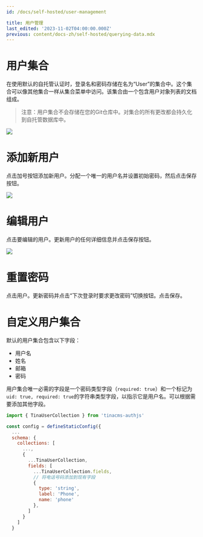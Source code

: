 ```yaml
---
id: /docs/self-hosted/user-management

title: 用户管理
last_edited: '2023-11-02T04:00:00.000Z'
previous: content/docs-zh/self-hosted/querying-data.mdx
---
```


# 用户集合

在使用默认的自托管认证时，登录名和密码存储在名为“User”的集合中。这个集合可以像其他集合一样从集合菜单中访问。该集合由一个包含用户对象列表的文档组成。

> 注意：用户集合不会存储在您的Git仓库中。对集合的所有更改都会持久化到自托管数据库中。

![](/img/docs/self-hosted/user_management_users_collection_small_gjxgld.png)

# 添加新用户

点击加号按钮添加新用户。分配一个唯一的用户名并设置初始密码，然后点击保存按钮。

![](/img/docs/self-hosted/user_management_list_users_woxeve.png)

# 编辑用户

点击要编辑的用户。更新用户的任何详细信息并点击保存按钮。

![](/img/docs/self-hosted/user_management_edit_user_mhebwp.png)

# 重置密码

点击用户。更新密码并点击“下次登录时要求更改密码”切换按钮。点击保存。

# 自定义用户集合

默认的用户集合包含以下字段：

- 用户名
- 姓名
- 邮箱
- 密码

用户集合唯一必需的字段是一个密码类型字段（`required: true`）和一个标记为`uid: true, required: true`的字符串类型字段，以指示它是用户名。可以根据需要添加其他字段。

```js
import { TinaUserCollection } from 'tinacms-authjs'

const config = defineStaticConfig({
  ...
  schema: {
    collections: [
      ...,
      {
        ...TinaUserCollection,
        fields: [
          ...TinaUserCollection.fields,
          // 将电话号码添加到现有字段
          {
            type: 'string',
            label: 'Phone',
            name: 'phone'
          },
        ]
      }
    ]
  }
```